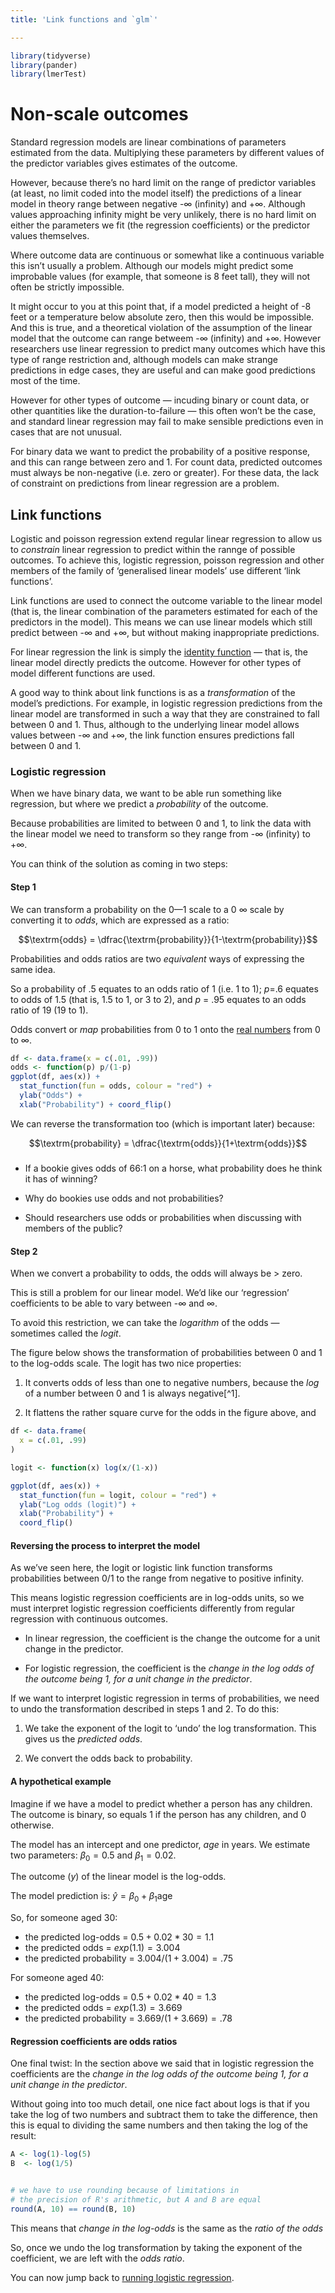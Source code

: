 ```yaml
---
title: 'Link functions and `glm`'

---
```


```r
library(tidyverse)
library(pander)
library(lmerTest)
```



# Non-scale outcomes 


Standard regression models are linear combinations of parameters estimated from the data. Multiplying these parameters by different values of the predictor variables gives estimates of the outcome.

However, because there's no hard limit on the range of predictor variables (at least, no limit coded into the model itself) the predictions of a linear model in theory range between negative -∞ (infinity) and +∞.  Although values approaching infinity might be very unlikely, there is no hard limit on either the parameters we fit (the regression coefficients) or the predictor values themselves. 

Where outcome data are continuous or somewhat like a continuous variable this isn't usually a problem. Although our models might predict some improbable values (for example, that someone is 8 feet tall), they will not often be strictly impossible.  

It might occur to you at this point that, if a model predicted a height of -8 feet or a temperature below absolute zero, then this would be impossible. And this is true, and a theoretical violation of the assumption of the linear model that the outcome can range betweem -∞ (infinity) and +∞. However researchers use linear regression to predict many outcomes which have this type of range restriction and, although models can make strange predictions in edge cases, they are useful and can make good predictions most of the time. 

However for other types of outcome --- incuding binary or count data, or other quantities like the duration-to-failure --- this often won't be the case, and standard linear regression may fail to make sensible predictions even in cases that are not unusual.

For binary data we want to predict the probability of a positive response, and this can range between zero and 1. For count data, predicted outcomes must always be non-negative (i.e. zero or greater). For these data, the lack of constraint on predictions from linear regression are a problem.



## Link functions {#link-functions}

Logistic and poisson regression extend regular linear regression to allow us to *constrain* linear regression to predict within the rannge of possible outcomes.  To achieve this, logistic regression, poisson regression and other members of the family of 'generalised linear models' use different 'link functions'. 

Link functions are used to connect the outcome variable to the linear model (that is, the linear combination of the parameters estimated for each of the predictors in the model). This means we can use linear models which still predict between -∞ and +∞, but without making inappropriate predictions.

For linear regression the link is simply the [identity function](https://en.wikipedia.org/wiki/Identity_function) — that is, the linear model directly predicts the outcome. However for other types of model different functions are used.

A good way to think about link functions is as a *transformation* of the model's predictions. For example, in logistic regression predictions from the linear model are transformed in such a way that they are constrained to fall between 0 and 1. Thus, although to the underlying linear model allows values between -∞ and +∞, the link function ensures predictions fall between 0 and 1.




### Logistic regression {- #logistic-link-function}

When we have binary data, we want to be able run something like regression, but where we predict a *probability* of the outcome. 

Because probabilities are limited to between 0 and 1, to link the data with the linear model we need to transform so they range from -∞ (infinity) to +∞.

You can think of the solution as coming in two steps:


#### Step 1 {-}

We can transform a probability on the 0---1 scale to a 0
\rightarrow ∞ scale by converting it to *odds*, which are expressed as
a ratio:

$$\textrm{odds} = \dfrac{\textrm{probability}}{1-\textrm{probability}}$$

Probabilities and odds ratios are two *equivalent* ways of expressing
the same idea.

So a probability of .5 equates to an odds ratio of 1 (i.e. 1 to 1); *p*=.6
equates to odds of 1.5 (that is, 1.5 to 1, or 3 to 2), and *p* = .95
equates to an odds ratio of 19 (19 to 1).

Odds convert or *map* probabilities from 0 to 1 onto the [real
numbers](http://en.wikipedia.org/wiki/Real_number) from 0 to ∞.


```r
df <- data.frame(x = c(.01, .99))
odds <- function(p) p/(1-p)
ggplot(df, aes(x)) +
  stat_function(fun = odds, colour = "red") +
  ylab("Odds") + 
  xlab("Probability") + coord_flip()
```



We can reverse the transformation too (which is important later) because:

$$\textrm{probability} = \dfrac{\textrm{odds}}{1+\textrm{odds}}$$






##### {- .exercise}


- If a bookie gives odds of 66:1 on a horse, what probability
does he think it has of winning?

- Why do bookies use odds and not probabilities?

- Should researchers use odds or probabilities when discussing with members of the public?




#### Step 2 {-}

When we convert a probability to odds, the odds will always be > zero. 

This is still a problem for our linear model. We'd like our 'regression' coefficients to be able to vary between -∞ and ∞.

To avoid this restriction, we can take the *logarithm* of the odds --- sometimes called the *logit*.

The figure below shows the transformation of probabilities between 0 and 1 to the log-odds scale. The logit has two nice properties:


1.  It converts odds of less than one to negative numbers,
    because the *log* of a number between 0 and 1 is always
    negative[^1].

2.  It flattens the rather square curve for the odds in the
    figure above, and


```r
df <- data.frame(
  x = c(.01, .99)
)

logit <- function(x) log(x/(1-x))

ggplot(df, aes(x)) +
  stat_function(fun = logit, colour = "red") +
  ylab("Log odds (logit)") + 
  xlab("Probability") + 
  coord_flip()
```




#### Reversing the process to interpret the model {-}

As we've seen here, the logit or logistic link function transforms  probabilities between 0/1 to the range from negative to positive infinity. 

This means logistic regression coefficients are in log-odds units, so we must interpret logistic regression coefficients differently from regular regression with continuous outcomes.

- In linear regression, the coefficient is the change the outcome for a unit change in the predictor.

- For logistic regression, the coefficient is the *change in the log odds of the outcome being 1, for a unit change in the predictor*.

If we want to interpret logistic regression in terms of probabilities, we need to undo the transformation described in steps 1 and 2. To do this:

1. We take the exponent of the logit to 'undo' the log transformation. This gives us the *predicted odds*.

2. We convert the odds back to probability.


#### A hypothetical example {-}

Imagine if we have a model to predict whether a person has any children. The outcome is binary, so equals 1 if the person has any children, and 0 otherwise.

The model has an intercept and one predictor, $age$ in years.  We estimate two parameters: $\beta_0 = 0.5$ and $\beta_{1} = 0.02$.

The outcome ($y$) of the linear model is the log-odds. 

The model prediction is: $\hat{y} = \beta_0 + \beta_1\textrm{age}$

So, for someone aged 30: 

- the predicted log-odds = $0.5 + 0.02 * 30 = 1.1$
- the predicted odds = $exp(1.1) = 3.004$
- the predicted probability = $3.004 / (1 + 3.004) = .75$

For someone aged 40: 

- the predicted log-odds = $0.5 + 0.02 * 40 = 1.3$
- the predicted odds = $exp(1.3) = 3.669$
- the predicted probability = $3.669 / (1 + 3.669) = .78$



#### Regression coefficients are odds ratios

One final twist: In the section above we said that in logistic regression the coefficients are the *change in the log odds of the outcome being 1, for a unit change in the predictor*.

Without going into too much detail, one nice fact about logs is that if you take the log of two numbers and subtract them to take the difference, then this is equal to dividing the same numbers and then taking the log of the result:


```r
A <- log(1)-log(5) 
B  <- log(1/5)


# we have to use rounding because of limitations in 
# the precision of R's arithmetic, but A and B are equal
round(A, 10) == round(B, 10)
```

This means that *change in the log-odds* is the same as the *ratio of the odds*

So, once we undo the log transformation by taking the exponent of the coefficient, we are left with the *odds ratio*.



You can now jump back to [running logistic regression](#logistic-regression).


<!-- 

http://www.theanalysisfactor.com/why-use-odds-ratios/ -->



